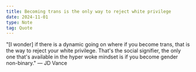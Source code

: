 ```yaml
---
title: Becoming trans is the only way to reject white privilege
date: 2024-11-01
type: Note
tag: Quote
---
```


"[I wonder] if there is a dynamic going on where if you become trans, that is the way to reject your white privilege. That's the social signifier, the only one that's available in the hyper woke mindset is if you become gender non-binary." — JD Vance
